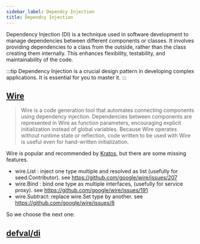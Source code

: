 ```yaml
---
sidebar_label: Dependcy Injection
title: Dependcy Injection
---
```


Dependency Injection (DI) is a technique used in software development to manage dependencies between different components or classes. It involves providing dependencies to a class from the outside, rather than the class creating them internally. This enhances flexibility, testability, and maintainability of the code. 

:::tip
Dependency Injection is a crucial design pattern in developing complex applications. It is essential for you to master it.
:::
## [Wire](https://github.com/google/wire)

>Wire is a code generation tool that automates connecting components using dependency injection. Dependencies between components are represented in Wire as function parameters, encouraging explicit initialization instead of global variables. Because Wire operates without runtime state or reflection, code written to be used with Wire is useful even for hand-written initialization.

Wire is popular and recommended by [Kratos](https://github.com/go-kratos/kratos), but there are some missing features.

- wire.List : inject one type multiple and resolved as list (usefully for seed.Contributor). see https://github.com/google/wire/issues/207
- wire.Bind : bind one type as multiple interfaces, (usefully for service proxy). see https://github.com/google/wire/issues/191
- wire.Subtract: replace wire.Set type by another. see https://github.com/google/wire/issues/8

So we choose the next one:

## [defval/di](https://github.com/defval/di)